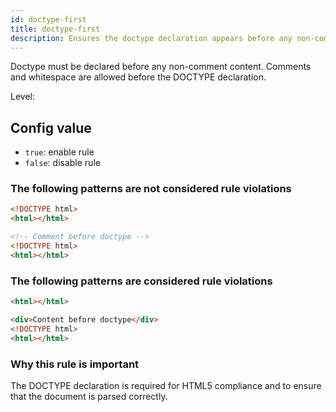 ```yaml
---
id: doctype-first
title: doctype-first
description: Ensures the doctype declaration appears before any non-comment content in HTML documents.
---
```



Doctype must be declared before any non-comment content. Comments and whitespace are allowed before the DOCTYPE declaration.

Level: <Badge text="Error" variant="danger" />

## Config value

- `true`: enable rule
- `false`: disable rule

### The following patterns are **not** considered rule violations

```html
<!DOCTYPE html>
<html></html>
```

```html
<!-- Comment before doctype -->
<!DOCTYPE html>
<html></html>
```

### The following patterns are considered rule violations

```html
<html></html>
```

```html
<div>Content before doctype</div>
<!DOCTYPE html>
<html></html>
```

### Why this rule is important

The DOCTYPE declaration is required for HTML5 compliance and to ensure that the document is parsed correctly.
